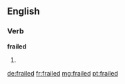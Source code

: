 ==English==

===Verb===
'''frailed'''

# {{past of|frail}}

[[de:frailed]]
[[fr:frailed]]
[[mg:frailed]]
[[pt:frailed]]